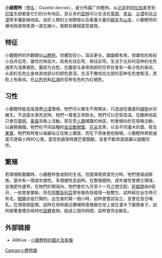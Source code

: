 {{Speciesbox 
| name = 小鹿瞪羚
| image = Gazella-dorcas.jpg
| image_width = 250px
| status = VU
| status_system = iucn3.1
| genus = Gazella
| species = dorcas
| authority = ([[卡爾·林奈|Linneaus]], 1758)
}}
'''小鹿瞪羚'''（[[學名|學名]]：''Gazella dorcas''），是分布最广的瞪羚，从[[北非|北非]]到[[阿拉伯|阿拉伯]]甚至到[[印度|印度]]东部都是它们的分布地区。其众多的[[亚种|亚种]]可以生活在[[草原|草原]]、[[旱谷|旱谷]]、[[沙漠|沙漠]]和[[半沙漠|半沙漠]]等多種氣候地區。由於人類的土地開發以及畜養大量的[[綿羊|綿羊]]及[[山羊|山羊]]，小鹿瞪羚的棲地與食物來源一直在縮小，族群存續相當受威脅。

==特征==
小鹿瞪羚的外觀類似[[山瞪羚|山瞪羚]]，但體型较小，耳朵更长。雌雄都有角，但雌性的角较小且并后弯，雄性的角较大，其角先往后弯，再往前弯。生活于北非的亚种的毛色通常为浅黄褐色，腹部为白色，在腹部与身体侧部的交界处會有一条沙色的条纹。头部的毛色比身体其他部分的颜色更深。生活于撒哈拉北部的亚种毛色會較深，其脸上有条纹。在[[以色列|以色列]]和[[红海|红海]]的亚种毛色則为红褐色。

==习性==
小鹿瞪羚能高度適應[[沙漠|沙漠]]環境，牠們可以畢生不用喝水，只透過在攝食的[[植物|植物]]水份維生。不過當水源充足時，牠們一樣會正常飲水。牠們可以忍受高溫，在酷熱地區只會在[[黎明|黎明]]、[[黃昏|黃昏]]及晚上活動。若在受[[人類|人類]]捕獵的地區，則會傾向於在夜晚活動，以避開捕獵。牠們吃不同品種的[[金合歡|金合歡]][[樹葉|樹葉]]、[[花朵|花朵]]及莢，以及不同灌木的葉、枝及[[果實|果實]]。牠們有時會以後腳站立往樹上攝食，而在下雨後會挖樹根。小鹿瞪羚奔跑速度可達每小時80公里。當受到威脅時尾巴會顫動，並會不斷昂首跳躍以提醒同伴。

==繁殖==
若環境較艱難時，小鹿瞪羚會成對的生活。但當環境資源充分時，牠們會組成群族，當中有一頭成年雄性，多頭雌性及幼羚。在繁殖期時，成年雄性會建立領域，並堆肥作邊界。在牠們的領域內，牠們會於九月至十一月之間交配。[[妊娠期|妊娠期]]為6個月，一般會是單胎，但在[[阿爾及利亞|阿爾及利亞]]曾有報告指發現一胎雙生。幼羚經在出生時已有毛，[[眼睛|眼睛]]亦是打開的。出生後的第一個小時，幼羚會嘗試站立，並會在首日哺乳。在頭兩個星期，幼羚在母羚接近餵哺時會捲曲在地上或在灌木下磨擦身子。幼羚接著會模仿母羚吃[[固體|固體]]食物。經過三個月時間，幼羚會完全斷乳。

==外部链接==
*ARKive - [https://web.archive.org/web/20060503173130/http://www.arkive.org/species/GES/mammals/Gazella_dorcas/ 小鹿瞪羚的圖片及影像]

<!--References extracted from running text, but commented out since not enough info to locate them
==参考资料==
#(Harrison)
#Kingdom 1997, 
#Yom-Tov et al. 1995a
-->
{{Taxonbar|from=Q387240}}

[[Category:瞪羚属|Category:瞪羚属]]